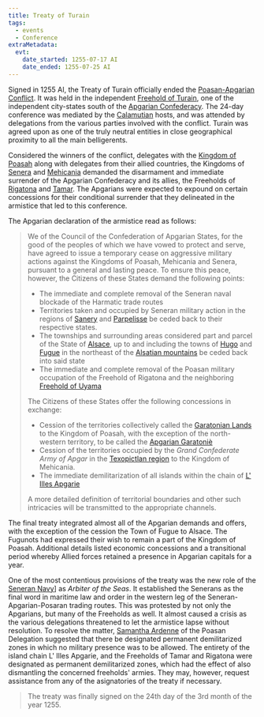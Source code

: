 ```yaml
---
title: Treaty of Turain
tags:
  - events
  - Conference
extraMetadata:
  evt:
    date_started: 1255-07-17 AI
    date_ended: 1255-07-25 AI
---
```


Signed in 1255 AI, the Treaty of Turain officially ended the
[Poasan-Apgarian Conflict](./poasan-apgarian-conflict/index.mdx). It was held in
the independent [Freehold of Turain](../locations/turain.mdx), one of the
independent city-states south of the
[Apgarian Confederacy](../locations/apgar.mdx). The 24-day conference was
mediated by the [Calamutian](../locations/calamutz.mdx) hosts, and was attended
by delegations from the various parties involved with the conflict. Turain was
agreed upon as one of the truly neutral entities in close geographical proximity
to all the main belligerents.

Considered the winners of the conflict, delegates with the
[Kingdom of Poasah](../locations/poasah.mdx) along with delegates from their
allied countries, the Kingdoms of [Senera](../locations/senera.mdx) and
[Mehicania](../locations/mehicania.mdx) demanded the disarmament and immediate
surrender of the Apgarian Confederacy and its allies, the Freeholds of
[Rigatona](../locations/rigatona.mdx) and [Tamar](../locations/tamar.mdx). The
Apgarians were expected to expound on certain concessions for their conditional
surrender that they delineated in the armistice that led to this conference.

The Apgarian declaration of the armistice read as follows:

> We of the Council of the Confederation of Apgarian States, for the good of the
> peoples of which we have vowed to protect and serve, have agreed to issue a
> temporary cease on aggressive military actions against the Kingdoms of Poasah,
> Mehicania and Senera, pursuant to a general and lasting peace. To ensure this
> peace, however, the Citizens of these States demand the following points:
>
> * The immediate and complete removal of the Seneran naval blockade of the
>   Harmatic trade routes
> * Territories taken and occupied by Seneran military action in the regions of
>   [Sanery](../locations/sanery.mdx) and
>   [Parpelisse](../locations/parpelisse.mdx) be ceded back to their respective
>   states.
> * The townships and surrounding areas considered part and parcel of the State
>   of [Alsace](../locations/alsace.mdx), up to and including the towns of
>   [Hugo](../locations/hugo.mdx) and [Fugue](../locations/fugue.mdx) in the
>   northeast of the [Alsatian mountains](../locations/alsatian-mountains.mdx)
>   be ceded back into said state
> * The immediate and complete removal of the Poasan military occupation of the
>   Freehold of Rigatona and the neighboring
>   [Freehold of Uyama](../locations/uyama.mdx)
>
> The Citizens of these States offer the following concessions in exchange:
>
> * Cession of the territories collectively called the
>   [Garatonian Lands](../locations/garatonian-lands.mdx) to the Kingdom of
>   Poasah, with the exception of the north-western territory, to be called the
>   [Apgarian Garatoniè](../locations/garatonie.mdx)
> * Cession of the territories occupied by the *Grand Confederate Army of Apgar*
>   in the [Texopictlan region](../locations/texopictlan.mdx) to the Kingdom of
>   Mehicania.
> * The immediate demilitarization of all islands within the chain of
>   [L' Illes Apgarie](../locations/l-illes-apgarie.mdx)
>
> A more detailed definition of territorial boundaries and other such
> intricacies will be transmitted to the appropriate channels.

The final treaty integrated almost all of the Apgarian demands and offers, with
the exception of the cession the Town of Fugue to Alsace. The Fugunots had
expressed their wish to remain a part of the Kingdom of Poasah. Additional
details listed economic concessions and a transitional period whereby Allied
forces retained a presence in Apgarian capitals for a year.

One of the most contentious provisions of the treaty was the new role of the
[Seneran Navy](../organizations/seneran-military.mdx#navy)] as *Arbiter of the
Seas*. It established the Senerans as the final word in maritime law and order
in the western leg of the Seneran-Apgarian-Posaran trading routes. This was
protested by not only the Apgarians, but many of the Freeholds as well. It
almost caused a crisis as the various delegations threatened to let the
armistice lapse without resolution. To resolve the matter,
[Samantha Ardenne](../characters/samantha-ardenne.mdx) of the Poasan Delegation
suggested that there be designated permanent demilitarized zones in which no
military presence was to be allowed. The entirety of the island chain L' Illes
Apgarie, and the Freeholds of Tamar and Rigatona were designated as permanent
demilitarized zones, which had the effect of also dismantling the concerned
freeholds' armies. They may, however, request assistance from any of the
asignatories of the treaty if necessary.

> The treaty was finally signed on the 24th day of the 3rd month of the
> year 1255.
